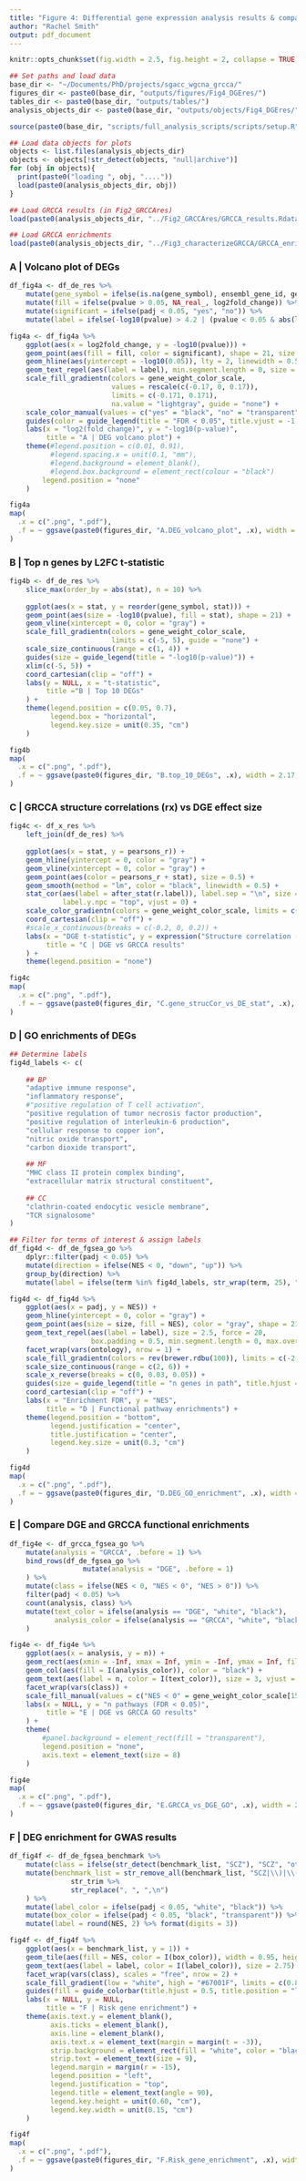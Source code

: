 ```yaml
---
title: "Figure 4: Differential gene expression analysis results & comparison with GRCCA"
author: "Rachel Smith"
output: pdf_document
---
```


```r
knitr::opts_chunk$set(fig.width = 2.5, fig.height = 2, collapse = TRUE, warning = FALSE, message = FALSE, echo = FALSE)

## Set paths and load data
base_dir <- "~/Documents/PhD/projects/sgacc_wgcna_grcca/"
figures_dir <- paste0(base_dir, "outputs/figures/Fig4_DGEres/")
tables_dir <- paste0(base_dir, "outputs/tables/")
analysis_objects_dir <- paste0(base_dir, "outputs/objects/Fig4_DGEres/")

source(paste0(base_dir, "scripts/full_analysis_scripts/scripts/setup.R"))

## Load data objects for plots
objects <- list.files(analysis_objects_dir)
objects <- objects[!str_detect(objects, "null|archive")]
for (obj in objects){
  print(paste0("loading ", obj, "...."))
  load(paste0(analysis_objects_dir, obj))
}

## Load GRCCA results (in Fig2_GRCCAres)
load(paste0(analysis_objects_dir, "../Fig2_GRCCAres/GRCCA_results.Rdata")) # df_x_res

## Load GRCCA enrichments
load(paste0(analysis_objects_dir, "../Fig3_characterizeGRCCA/GRCCA_enrichment_benchmark_res.Rdata")) # df_grcca_fgsea...
```

### A | Volcano plot of DEGs

```r
df_fig4a <- df_de_res %>% 
    mutate(gene_symbol = ifelse(is.na(gene_symbol), ensembl_gene_id, gene_symbol)) %>% 
    mutate(fill = ifelse(pvalue > 0.05, NA_real_, log2fold_change)) %>% 
    mutate(significant = ifelse(padj < 0.05, "yes", "no")) %>% 
    mutate(label = ifelse(-log10(pvalue) > 4.2 | (pvalue < 0.05 & abs(log2fold_change) > 0.11), gene_symbol, NA))
```

```r
fig4a <- df_fig4a %>% 
    ggplot(aes(x = log2fold_change, y = -log10(pvalue))) +
    geom_point(aes(fill = fill, color = significant), shape = 21, size = 1) +
    geom_hline(aes(yintercept = -log10(0.05)), lty = 2, linewidth = 0.5, color = "black") +
    geom_text_repel(aes(label = label), min.segment.length = 0, size = 2) +
    scale_fill_gradientn(colors = gene_weight_color_scale, 
                         values = rescale(c(-0.17, 0, 0.17)),
                         limits = c(-0.171, 0.171),
                         na.value = "lightgray", guide = "none") +
    scale_color_manual(values = c("yes" = "black", "no" = "transparent"), na.value = "transparent") +
    guides(color = guide_legend(title = "FDR < 0.05", title.vjust = -1.5)) +
    labs(x = "log2(fold change)", y = "-log10(p-value)",
         title = "A | DEG volcano plot") +
    theme(#legend.position = c(0.01, 0.91),
          #legend.spacing.x = unit(0.1, "mm"),
          #legend.background = element_blank(),
          #legend.box.background = element_rect(colour = "black")
        legend.position = "none"
    )
```

```r
fig4a
map(
  .x = c(".png", ".pdf"),
  .f = ~ ggsave(paste0(figures_dir, "A.DEG_volcano_plot", .x), width = 2.17, height = 1.74)
)
```

### B | Top n genes by L2FC t-statistic

```r
fig4b <- df_de_res %>% 
    slice_max(order_by = abs(stat), n = 10) %>% 
    
    ggplot(aes(x = stat, y = reorder(gene_symbol, stat))) +
    geom_point(aes(size = -log10(pvalue), fill = stat), shape = 21) +
    geom_vline(xintercept = 0, color = "gray") +
    scale_fill_gradientn(colors = gene_weight_color_scale, 
                         limits = c(-5, 5), guide = "none") +
    scale_size_continuous(range = c(1, 4)) +
    guides(size = guide_legend(title = "-log10(p-value)")) +
    xlim(c(-5, 5)) +
    coord_cartesian(clip = "off") +
    labs(y = NULL, x = "t-statistic", 
         title ="B | Top 10 DEGs"
    ) +
    theme(legend.position = c(0.05, 0.7), 
          legend.box = "horizontal",
          legend.key.size = unit(0.35, "cm")
    )
```

```r
fig4b
map(
  .x = c(".png", ".pdf"),
  .f = ~ ggsave(paste0(figures_dir, "B.top_10_DEGs", .x), width = 2.17, height = 1.74)
)
```

### C | GRCCA structure correlations (rx) vs DGE effect size

```r
fig4c <- df_x_res %>% 
    left_join(df_de_res) %>% 
    
    ggplot(aes(x = stat, y = pearsons_r)) +
    geom_hline(yintercept = 0, color = "gray") +
    geom_vline(xintercept = 0, color = "gray") +
    geom_point(aes(color = pearsons_r + stat), size = 0.5) +
    geom_smooth(method = "lm", color = "black", linewidth = 0.5) +
    stat_cor(aes(label = after_stat(r.label)), label.sep = "\n", size = 3,
             label.y.npc = "top", vjust = 0) +
    scale_color_gradientn(colors = gene_weight_color_scale, limits = c(-5.4, 5.4)) +
    coord_cartesian(clip = "off") +
    #scale_x_continuous(breaks = c(-0.2, 0, 0.2)) +
    labs(x = "DGE t-statistic", y = expression("Structure correlation (" * italic(r)[x] * ")"),
         title = "C | DGE vs GRCCA results"
    ) +
    theme(legend.position = "none")
```

```r
fig4c
map(
  .x = c(".png", ".pdf"),
  .f = ~ ggsave(paste0(figures_dir, "C.gene_strucCor_vs_DE_stat", .x), width = 2.17, height = 1.74)
)
```

### D | GO enrichments of DEGs

```r
## Determine labels
fig4d_labels <- c(
    
    ## BP
    "adaptive immune response",
    "inflammatory response",
    #"positive regulation of T cell activation",
    "positive regulation of tumor necrosis factor production",
    "positive regulation of interleukin-6 production",
    "cellular response to copper ion",
    "nitric oxide transport",
    "carbon dioxide transport",
    
    ## MF
    "MHC class II protein complex binding",
    "extracellular matrix structural constituent",
    
    ## CC
    "clathrin-coated endocytic vesicle membrane",
    "TCR signalosome"
)

## Filter for terms of interest & assign labels
df_fig4d <- df_de_fgsea_go %>% 
    dplyr::filter(padj < 0.05) %>% 
    mutate(direction = ifelse(NES < 0, "down", "up")) %>% 
    group_by(direction) %>% 
    mutate(label = ifelse(term %in% fig4d_labels, str_wrap(term, 25), ""))
```

```r
fig4d <- df_fig4d %>%
    ggplot(aes(x = padj, y = NES)) +
    geom_hline(yintercept = 0, color = "gray") +
    geom_point(aes(size = size, fill = NES), color = "gray", shape = 21) +
    geom_text_repel(aes(label = label), size = 2.5, force = 20,
                    box.padding = 0.5, min.segment.length = 0, max.overlaps = 50) +
    facet_wrap(vars(ontology), nrow = 1) +
    scale_fill_gradientn(colors = rev(brewer.rdbu(100)), limits = c(-2.5, 2.5), guide = "none") +
    scale_size_continuous(range = c(2, 6)) +
    scale_x_reverse(breaks = c(0, 0.03, 0.05)) +
    guides(size = guide_legend(title = "n genes in path", title.hjust = 0.5, title.position = "top")) +
    coord_cartesian(clip = "off") +
    labs(x = "Enrichment FDR", y = "NES",
         title = "D | Functional pathway enrichments") +
    theme(legend.position = "bottom",
          legend.justification = "center",
          title.justification = "center",
          legend.key.size = unit(0.3, "cm")
    )
```

```r
fig4d
map(
  .x = c(".png", ".pdf"),
  .f = ~ ggsave(paste0(figures_dir, "D.DEG_GO_enrichment", .x), width = 4.34, height = 3.48)
)
```

### E | Compare DGE and GRCCA functional enrichments

```r
df_fig4e <- df_grcca_fgsea_go %>% 
    mutate(analysis = "GRCCA", .before = 1) %>% 
    bind_rows(df_de_fgsea_go %>% 
                  mutate(analysis = "DGE", .before = 1)
    ) %>% 
    mutate(class = ifelse(NES < 0, "NES < 0", "NES > 0")) %>% 
    filter(padj < 0.05) %>% 
    count(analysis, class) %>% 
    mutate(text_color = ifelse(analysis == "DGE", "white", "black"),
           analysis_color = ifelse(analysis == "GRCCA", "white", "black")
    )
```

```r
fig4e <- df_fig4e %>% 
    ggplot(aes(x = analysis, y = n)) +
    geom_rect(aes(xmin = -Inf, xmax = Inf, ymin = -Inf, ymax = Inf, fill = class), alpha = 0.35) +
    geom_col(aes(fill = I(analysis_color)), color = "black") +
    geom_text(aes(label = n, color = I(text_color)), size = 3, vjust = 1.2) +
    facet_wrap(vars(class)) +
    scale_fill_manual(values = c("NES < 0" = gene_weight_color_scale[15], "NES > 0" = gene_weight_color_scale[85])) +
    labs(x = NULL, y = "n pathways (FDR < 0.05)",
         title = "E | DGE vs GRCCA GO results"
    ) +
    theme(
        #panel.background = element_rect(fill = "transparent"),
        legend.position = "none",
        axis.text = element_text(size = 8)
    )
```

```r
fig4e
map(
  .x = c(".png", ".pdf"),
  .f = ~ ggsave(paste0(figures_dir, "E.GRCCA_vs_DGE_GO", .x), width = 2.17, height = 1.74)
)
```

### F | DEG enrichment for GWAS results

```r
df_fig4f <- df_de_fgsea_benchmark %>% 
    mutate(class = ifelse(str_detect(benchmark_list, "SCZ"), "SCZ", "other") %>% factor(levels = c("SCZ", "other"))) %>% 
    mutate(benchmark_list = str_remove_all(benchmark_list, "SCZ|\\)|\\(") %>% 
               str_trim %>% 
               str_replace(", ", ",\n")
    ) %>% 
    mutate(label_color = ifelse(padj < 0.05, "white", "black")) %>% 
    mutate(box_color = ifelse(padj < 0.05, "black", "transparent")) %>% 
    mutate(label = round(NES, 2) %>% format(digits = 3))
```

```r
fig4f <- df_fig4f %>% 
    ggplot(aes(x = benchmark_list, y = 1)) +
    geom_tile(aes(fill = NES, color = I(box_color)), width = 0.95, height = 0.95, linewidth = 0.75) +
    geom_text(aes(label = label, color = I(label_color)), size = 2.75) +
    facet_wrap(vars(class), scales = "free", nrow = 2) +
    scale_fill_gradient(low = "white", high = "#67001F", limits = c(0.838, 1.58)) +
    guides(fill = guide_colorbar(title.hjust = 0.5, title.position = "left")) +
    labs(x = NULL, y = NULL,
         title = "F | Risk gene enrichment") +
    theme(axis.text.y = element_blank(),
          axis.ticks = element_blank(),
          axis.line = element_blank(),
          axis.text.x = element_text(margin = margin(t = -3)),
          strip.background = element_rect(fill = "white", color = "black"),
          strip.text = element_text(size = 9),
          legend.margin = margin(r = -15),
          legend.position = "left",
          legend.justification = "top",
          legend.title = element_text(angle = 90),
          legend.key.height = unit(0.60, "cm"),
          legend.key.width = unit(0.15, "cm")
    )
```

```r
fig4f
map(
  .x = c(".png", ".pdf"),
  .f = ~ ggsave(paste0(figures_dir, "F.Risk_gene_enrichment", .x), width = 2.17, height = 1.74)
)
```

